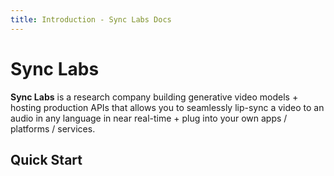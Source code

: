 ```yaml
---
title: Introduction - Sync Labs Docs
---
```


# Sync Labs

**Sync Labs** is a research company building generative video models + hosting production APIs that allows you to seamlessly lip-sync a video to an audio in any language in near real-time + plug into your own apps / platforms / services.


<IntroductionCards />

## Quick Start

<QuickStartCards />

